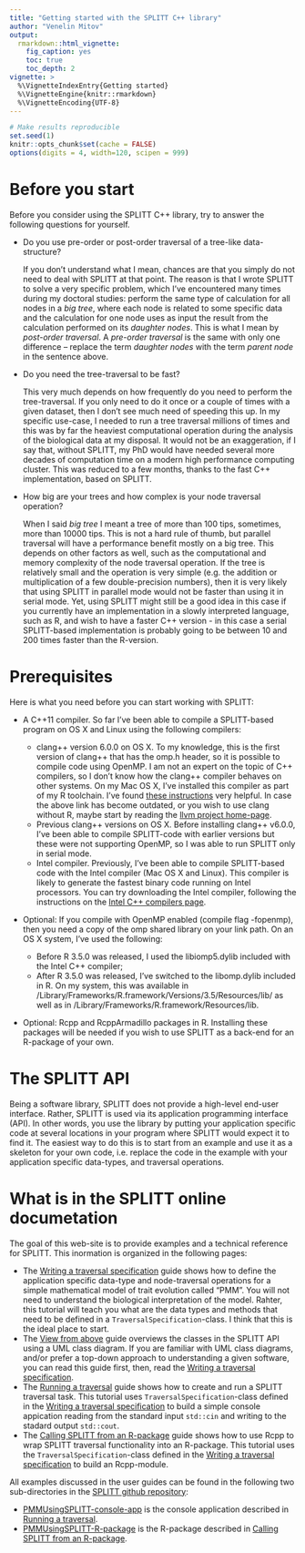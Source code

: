 ```yaml
---
title: "Getting started with the SPLITT C++ library"
author: "Venelin Mitov"
output: 
  rmarkdown::html_vignette:
    fig_caption: yes
    toc: true
    toc_depth: 2
vignette: >
  %\VignetteIndexEntry{Getting started}
  %\VignetteEngine{knitr::rmarkdown}
  %\VignetteEncoding{UTF-8}
---
```


<!-- TODO Add the following to the header:

bibliography: REFERENCES.bib
-->

```r
# Make results reproducible
set.seed(1)
knitr::opts_chunk$set(cache = FALSE)
options(digits = 4, width=120, scipen = 999)
```

# Before you start
Before you consider using the SPLITT C++ library, try to answer the following questions for yourself.

* Do you use pre-order or post-order traversal of a tree-like data-structure?

    If you don't understand what I mean, chances are that you simply do not need to deal with SPLITT at that point. The reason is that I wrote SPLITT to solve a very specific problem, which I've encountered many times during my doctoral studies: perform the same type of calculation for all nodes in a *big tree*, where each node is related to some specific data and the calculation for one node uses as input the result from the calculation performed on its *daughter nodes*. This is what I mean by *post-order traversal*. A  *pre-order traversal* is the same with only one difference -- replace the term *daughter nodes* with the term *parent node* in the sentence above. 

* Do you need the tree-traversal to be fast?

    This very much depends on how frequently do you need to perform the tree-traversal. If you only need to do it once or a couple of times with a given dataset, then I don't see much need of speeding this up. In my specific use-case, I needed to run a tree traversal millions of times and this was by far the heaviest computational operation during the analysis of the biological data at my disposal. It would not be an exaggeration, if I say that, without SPLITT, my PhD would have needed several more decades of computation time on a modern high performance computing cluster. This was reduced to a few months, thanks to the fast C++ implementation, based on SPLITT. 

* How big are your trees and how complex is your node traversal operation?

    When I said *big tree* I meant a tree of more than 100 tips, sometimes, more than 10000 tips. This is not a hard rule of thumb, but parallel traversal will have a performance benefit mostly on a big tree. This depends on other factors as well, such as the computational and memory complexity of the node traversal operation. If the tree is relatively small and the operation is very simple (e.g. the addition or multiplication of a few double-precision numbers), then it is very likely that using SPLITT in parallel mode would not be faster than using it in serial mode. Yet, using SPLITT might still be a good idea in this case if you currently have an implementation in a slowly interpreted language, such as R, and wish to have a faster C++ version - in this case a serial SPLITT-based implementation is probably going to be between 10 and 200 times faster than the R-version. 

# Prerequisites 

Here is what you need before you can start working with SPLITT:

* A C++11 compiler. So far I've been able to compile a SPLITT-based program on OS X and Linux using the following compilers:

    - clang++ version 6.0.0 on OS X. To my knowledge, this is the first version of clang++ that has the omp.h header, so it is possible to compile code using OpenMP. I am not an expert on the topic of C++ compilers, so I don't know how the clang++ compiler behaves on other systems. On my Mac OS X, I've installed this compiler as part of my R toolchain. I've found [these instructions](http://thecoatlessprofessor.com/programming/r-compiler-tools-for-rcpp-on-macos/) very helpful. In case the above link has become outdated, or you wish to use clang without R, maybe start by reading the [llvm project  home-page](http://llvm.org/).
    - Previous clang++ versions on OS X. Before installing clang++ v6.0.0, I've been able to compile SPLITT-code with earlier versions but these were not supporting OpenMP, so I was able to run SPLITT only in serial mode.
    - Intel compiler. Previously, I've been able to compile SPLITT-based code with the Intel compiler (Mac OS X and Linux). This compiler is likely to generate the fastest binary code running on Intel processors. You can try downloading the Intel compiler, following the instructions on the [Intel C++ compilers page](https://software.intel.com/en-us/c-compilers). 

* Optional: If you compile with OpenMP enabled (compile flag -fopenmp), then you need a copy of the omp shared library on your link path. On an OS X system, I've used the following:
    
    - Before R 3.5.0 was released, I used the libiomp5.dylib included with the Intel C++ compiler;
    - After R 3.5.0 was released, I've switched to the libomp.dylib included in R. On my system, this was available in /Library/Frameworks/R.framework/Versions/3.5/Resources/lib/ as well as in /Library/Frameworks/R.framework/Resources/lib. 
    
* Optional: Rcpp and RcppArmadillo packages in R. Installing these packages will be needed if you wish to use SPLITT as a back-end for an R-package of your own.

# The SPLITT API

Being a software library, SPLITT does not provide a high-level end-user interface. Rather, SPLITT is used via its application programming interface (API). In other words, you use the library by putting your application specific code at several locations in your program where SPLITT would expect it to find it. The easiest way to do this is to start from an example and use it as a skeleton for your own code, i.e. replace the code in the example with your application specific data-types, and traversal operations. 

# What is in the SPLITT online documetation

The goal of this web-site is to provide examples and a technical reference for SPLITT. This inormation is organized in the following pages:

* The [Writing a traversal specification](https://venelin.github.io/SPLITT/articles/SPLITTTraversalSpecification.html) guide shows how to define the application specific data-type and node-traversal operations for a simple mathematical model of trait evolution called "PMM". You will not need to understand the biological interpretation of the model. Rahter, this tutorial will teach you what are the data types and methods that need to be defined in a `TraversalSpecification`-class. I think that this is the ideal place to start. 
* The [View from above](https://venelin.github.io/SPLITT/articles/SPLITTClasses.html) guide overviews the classes in the SPLITT API using a UML class diagram. If you are familiar with UML class diagrams, and/or prefer a top-down approach to understanding a given software, you can read this guide first, then, read the [Writing a traversal specification](https://venelin.github.io/SPLITT/articles/SPLITTTraversalSpecification.html).
* The [Running a traversal](https://venelin.github.io/SPLITT/articles/SPLITTRunTraversal.html) guide shows how to create and run a SPLITT traversal task. This tutorial uses `TraversalSpecification`-class defined in the [Writing a traversal specification](https://venelin.github.io/SPLITT/articles/SPLITTTraversalSpecification.html) to build a simple console appication reading from the standard input `std::cin` and writing to the stadard output `std::cout`. 
* The [Calling SPLITT from an R-package](https://venelin.github.io/SPLITT/articles/SPLITTRcppModules.html) guide shows how to use Rcpp to wrap SPLITT traversal functionality into an R-package. This tutorial uses the `TraversalSpecification`-class defined in the [Writing a traversal specification](https://venelin.github.io/SPLITT/articles/SPLITTTraversalSpecification.html) to build an Rcpp-module. 

All examples discussed in the user guides can be found in the following two sub-directories in the [SPLITT github repository](https://github.com/venelin/SPLITT):

* [PMMUsingSPLITT-console-app](https://github.com/venelin/SPLITT/tree/master/PMMUsingSPLITT-console-app) is the console application described in [Running a traversal](https://venelin.github.io/SPLITT/articles/SPLITTRunTraversal.html). 
* [PMMUsingSPLITT-R-package](https://github.com/venelin/SPLITT/tree/master/PMMUsingSPLITT-R-package) is the R-package described in [Calling SPLITT from an R-package](https://venelin.github.io/SPLITT/articles/SPLITTRcppModules.html).


